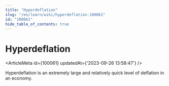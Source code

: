 ```yaml
---
title: "Hyperdeflation"
slug: "/en/learn/wiki/hyperdeflation-100061"
id: "100061"
hide_table_of_contents: true
---
```



# Hyperdeflation

<ArticleMeta id={100061} updatedAt={'2023-09-26 13:58:47'} />
<div className='border-solid border-b border-t-0 my-4 border-[var(--ifm-color-gray-300)]' />

Hyperdeflation is an extremely large and relatively quick level of deflation in an economy.
